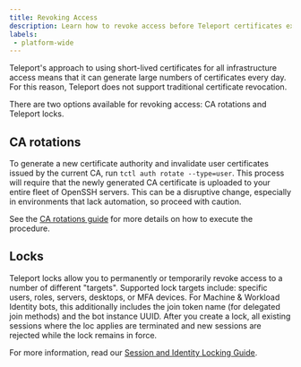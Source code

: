 ```yaml
---
title: Revoking Access
description: Learn how to revoke access before Teleport certificates expire
labels:
 - platform-wide
---
```


Teleport's approach to using short-lived certificates for all infrastructure
access means that it can generate large numbers of certificates every day. For
this reason, Teleport does not support traditional certificate revocation.

There are two options available for revoking access: CA rotations and Teleport locks.

## CA rotations

To generate a new certificate authority and invalidate user certificates issued
by the current CA, run `tctl auth rotate --type=user`. This process will require
that the newly generated CA certificate is uploaded to your entire fleet of
OpenSSH servers. This can be a disruptive change, especially in environments
that lack automation, so proceed with caution.

See the [CA rotations guide](../../../admin-guides/management/operations/ca-rotation.mdx) for more details on
how to execute the procedure.

## Locks

Teleport locks allow you to permanently or temporarily revoke access to a number
of different "targets". Supported lock targets include: specific users, roles,
servers, desktops, or MFA devices. For Machine & Workload Identity bots, this
additionally includes the join token name (for delegated join methods) and the
bot instance UUID. After you create a lock, all existing sessions where the loc
applies are terminated and new sessions are rejected while the lock remains in
force.

For more information, read our
[Session and Identity Locking Guide](../../../identity-governance/locking.mdx).
